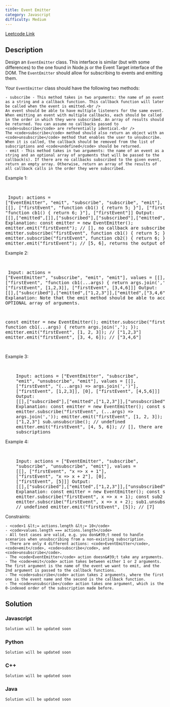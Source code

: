 ```yaml
---
title: Event Emitter
category: Javascript
difficulty: Medium
---
```


<Callout>

[Leetcode Link](https://leetcode.com/problems/event-emitter)

</Callout>

## Description

Design an <code>EventEmitter</code> class. This interface is similar (but with some differences) to the one found in Node.js or the Event Target interface of the DOM. The <code>EventEmitter</code> should allow for subscribing to events and emitting them.

Your <code>EventEmitter</code> class should have the following two methods:

    - subscribe - This method takes in two arguments: the name of an event as a string and a callback function. This callback function will later be called when the event is emitted.<br />
    An event should be able to have multiple listeners for the same event. When emitting an event with multiple callbacks, each should be called in the order in which they were subscribed. An array of results should be returned. You can assume no callbacks passed to <code>subscribe</code> are referentially identical.<br />
    The <code>subscribe</code> method should also return an object with an <code>unsubscribe</code> method that enables the user to unsubscribe. When it is called, the callback should be removed from the list of subscriptions and <code>undefined</code> should be returned.
    - emit - This method takes in two arguments: the name of an event as a string and an optional array of arguments that will be passed to the callback(s). If there are no callbacks subscribed to the given event, return an empty array. Otherwise, return an array of the results of all callback calls in the order they were subscribed.

Example 1:

<br /><pre className="overflow-x-auto">
Input: 
actions = [&quot;EventEmitter&quot;, &quot;emit&quot;, &quot;subscribe&quot;, &quot;subscribe&quot;, &quot;emit&quot;], 
values = [[], [&quot;firstEvent&quot;, &quot;function cb1() { return 5; }&quot;],  [&quot;firstEvent&quot;, &quot;function cb1() { return 6; }&quot;], [&quot;firstEvent&quot;]]
Output: [[],[&quot;emitted&quot;,[]],[&quot;subscribed&quot;],[&quot;subscribed&quot;],[&quot;emitted&quot;,[5,6]]]
Explanation: 
const emitter = new EventEmitter();
emitter.emit(&quot;firstEvent&quot;); // [], no callback are subscribed yet
emitter.subscribe(&quot;firstEvent&quot;, function cb1() { return 5; });
emitter.subscribe(&quot;firstEvent&quot;, function cb2() { return 6; });
emitter.emit(&quot;firstEvent&quot;); // [5, 6], returns the output of cb1 and cb2
</pre>

Example 2:

<br /><pre className="overflow-x-auto">
Input: 
actions = [&quot;EventEmitter&quot;, &quot;subscribe&quot;, &quot;emit&quot;, &quot;emit&quot;], 
values = [[], [&quot;firstEvent&quot;, &quot;function cb1(...args) { return args.join(&#39;,&#39;); }&quot;], [&quot;firstEvent&quot;, [1,2,3]], [&quot;firstEvent&quot;, [3,4,6]]]
Output: [[],[&quot;subscribed&quot;],[&quot;emitted&quot;,[&quot;1,2,3&quot;]],[&quot;emitted&quot;,[&quot;3,4,6&quot;]]]
Explanation: Note that the emit method should be able to accept an OPTIONAL array of arguments.

const emitter = new EventEmitter();
emitter.subscribe(&quot;firstEvent, function cb1(...args) { return args.join(&#39;,&#39;); });
emitter.emit(&quot;firstEvent&quot;, [1, 2, 3]); // [&quot;1,2,3&quot;]
emitter.emit(&quot;firstEvent&quot;, [3, 4, 6]); // [&quot;3,4,6&quot;]

</pre>

Example 3:

<br />
<pre className="overflow-x-auto">
	Input: actions = [&quot;EventEmitter&quot;, &quot;subscribe&quot;,
	&quot;emit&quot;, &quot;unsubscribe&quot;, &quot;emit&quot;], values = [[],
	[&quot;firstEvent&quot;, &quot;(...args) =&gt; args.join(&#39;,&#39;)&quot;],
	[&quot;firstEvent&quot;, [1,2,3]], [0], [&quot;firstEvent&quot;, [4,5,6]]]
	Output:
	[[],[&quot;subscribed&quot;],[&quot;emitted&quot;,[&quot;1,2,3&quot;]],[&quot;unsubscribed&quot;,0],[&quot;emitted&quot;,[]]]
	Explanation: const emitter = new EventEmitter(); const sub =
	emitter.subscribe(&quot;firstEvent&quot;, (...args) =&gt;
	args.join(&#39;,&#39;)); emitter.emit(&quot;firstEvent&quot;, [1, 2, 3]); //
	[&quot;1,2,3&quot;] sub.unsubscribe(); // undefined
	emitter.emit(&quot;firstEvent&quot;, [4, 5, 6]); // [], there are no
	subscriptions
</pre>

Example 4:

<br />
<pre className="overflow-x-auto">
	Input: actions = [&quot;EventEmitter&quot;, &quot;subscribe&quot;,
	&quot;subscribe&quot;, &quot;unsubscribe&quot;, &quot;emit&quot;], values =
	[[], [&quot;firstEvent&quot;, &quot;x =&gt; x + 1&quot;],
	[&quot;firstEvent&quot;, &quot;x =&gt; x + 2&quot;], [0],
	[&quot;firstEvent&quot;, [5]]] Output:
	[[],[&quot;subscribed&quot;],[&quot;emitted&quot;,[&quot;1,2,3&quot;]],[&quot;unsubscribed&quot;,0],[&quot;emitted&quot;,[7]]]
	Explanation: const emitter = new EventEmitter(); const sub1 =
	emitter.subscribe(&quot;firstEvent&quot;, x =&gt; x + 1); const sub2 =
	emitter.subscribe(&quot;firstEvent&quot;, x =&gt; x + 2); sub1.unsubscribe();
	// undefined emitter.emit(&quot;firstEvent&quot;, [5]); // [7]
</pre>

Constraints:

    - <code>1 &lt;= actions.length &lt;= 10</code>
    - <code>values.length === actions.length</code>
    - All test cases are valid, e.g. you don&#39;t need to handle scenarios when unsubscribing from a non-existing subscription.
    - There are only 4 different actions: <code>EventEmitter</code>, <code>emit</code>, <code>subscribe</code>, and <code>unsubscribe</code>.
    - The <code>EventEmitter</code> action doesn&#39;t take any arguments.
    - The <code>emit</code> action takes between either 1 or 2 arguments. The first argument is the name of the event we want to emit, and the 2nd argument is passed to the callback functions.
    - The <code>subscribe</code> action takes 2 arguments, where the first one is the event name and the second is the callback function.
    - The <code>unsubscribe</code> action takes one argument, which is the 0-indexed order of the subscription made before.

## Solution

### Javascript

```javascript
Solution will be updated soon
```

### Python

```python
Solution will be updated soon
```

### C++

```cpp
Solution will be updated soon
```

### Java

```java
Solution will be updated soon
```
